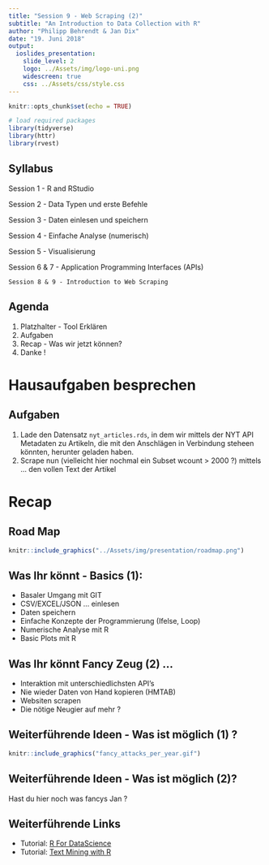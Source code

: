 ```yaml
---
title: "Session 9 - Web Scraping (2)"
subtitle: "An Introduction to Data Collection with R"
author: "Philipp Behrendt & Jan Dix"
date: "19. Juni 2018"
output: 
  ioslides_presentation:
    slide_level: 2
    logo: ../Assets/img/logo-uni.png
    widescreen: true
    css: ../Assets/css/style.css
---
```


```r
knitr::opts_chunk$set(echo = TRUE)

# load required packages
library(tidyverse)
library(httr)
library(rvest)
```

## Syllabus

Session 1 - R and RStudio

Session 2 - Data Typen und erste Befehle

Session 3 - Daten einlesen und speichern

Session 4 - Einfache Analyse (numerisch)

Session 5 - Visualisierung

Session 6 & 7 - Application Programming Interfaces (APIs)

`Session 8 & 9 - Introduction to Web Scraping`


## Agenda

1. Platzhalter - Tool Erklären 
2. Aufgaben
3. Recap - Was wir jetzt können?
4. Danke ! 


# Hausaufgaben besprechen


## Aufgaben

1. Lade den Datensatz `nyt_articles.rds`, in dem wir mittels der NYT API Metadaten zu Artikeln, die mit den Anschlägen in Verbindung steheen könnten, herunter geladen haben. 
2. Scrape nun (vielleicht hier nochmal ein Subset wcount > 2000 ?) mittels ... den vollen Text der Artikel 


# Recap 

## Road Map

```r
knitr::include_graphics("../Assets/img/presentation/roadmap.png")
```


## Was Ihr könnt - Basics (1): 

- Basaler Umgang mit GIT 
- CSV/EXCEL/JSON ... einlesen 
- Daten speichern 
- Einfache Konzepte der Programmierung (Ifelse, Loop)
- Numerische Analyse mit R 
- Basic Plots mit R

## Was Ihr könnt  Fancy Zeug (2) ... 
- Interaktion mit unterschiedlichsten API's 
- Nie wieder Daten von Hand kopieren (HMTAB)
- Websiten scrapen 
- Die nötige Neugier auf mehr ? 



## Weiterführende Ideen - Was ist möglich (1) ? 

```r
knitr::include_graphics("fancy_attacks_per_year.gif")
```

## Weiterführende Ideen - Was ist möglich (2)? 

Hast du hier noch was fancys Jan ? 


## Weiterführende Links 

- Tutorial: [R For DataScience](http://r4ds.had.co.nz/index.html)
- Tutorial: [Text Mining with R](https://www.tidytextmining.com/index.html)



